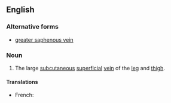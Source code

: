 ==English==

===Alternative forms===
* [[greater saphenous vein]]

===Noun===
{{en-noun}}
{{wikipedia}}

# {{context|anatomy|lang=en}} The large [[subcutaneous]] [[superficial]] [[vein]] of the [[leg]] and [[thigh]].

====Translations====
{{trans-top|}}
* French: {{t|fr|veine grande saphène|f}}
{{trans-mid}}
{{trans-bottom}}